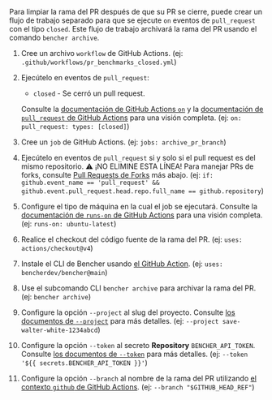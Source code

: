 
Para limpiar la rama del PR después de que su PR se cierre,
puede crear un flujo de trabajo separado para que se ejecute `on` eventos de `pull_request` con el tipo `closed`.
Este flujo de trabajo archivará la rama del PR usando el comando `bencher archive`.

<PullRequestsClosedCode />

1. Cree un archivo `workflow` de GitHub Actions.
   (ej: `.github/workflows/pr_benchmarks_closed.yml`)
2. Ejecútelo en eventos de `pull_request`:
   - `closed` - Se cerró un pull request.

   Consulte la [documentación de GitHub Actions `on`][github actions on]
   y la [documentación de `pull_request` de GitHub Actions][github action pull_request] para una visión completa.
   (ej: `on: pull_request: types: [closed]`)
3. Cree un `job` de GitHub Actions.
   (ej: `jobs: archive_pr_branch`)
4. Ejecútelo en eventos de `pull_request` si y solo si el pull request es del mismo repositorio.
   ⚠️ ¡NO ELIMINE ESTA LÍNEA!
   Para manejar PRs de forks, consulte [Pull Requests de Forks][pull requests from forks] más abajo.
   (ej: `if: github.event_name == 'pull_request' && github.event.pull_request.head.repo.full_name == github.repository`)
5. Configure el tipo de máquina en la cual el job se ejecutará.
   Consulte la [documentación de `runs-on` de GitHub Actions][github actions runs-on]
   para una visión completa.
   (ej: `runs-on: ubuntu-latest`)
6. Realice el checkout del código fuente de la rama del PR.
   (ej: `uses: actions/checkout@v4`)
7. Instale el CLI de Bencher usando [el GitHub Action][bencher cli github action].
   (ej: `uses: bencherdev/bencher@main`)
8. Use el subcomando CLI `bencher archive` para archivar la rama del PR.
   (ej: `bencher archive`)
9.  Configure la opción `--project` al slug del proyecto.
    Consulte [los documentos de `--project`][project option] para más detalles.
    (ej: `--project save-walter-white-1234abcd`)
10. Configure la opción `--token` al secreto **Repository** `BENCHER_API_TOKEN`.
    Consulte [los documentos de `--token`][token option] para más detalles.
    (ej: `--token '${{ secrets.BENCHER_API_TOKEN }}'`)
11. Configure la opción `--branch` al nombre de la rama del PR
    utilizando [el contexto `github` de GitHub Actions][github actions context].
    (ej: `--branch "$GITHUB_HEAD_REF"`)


[github actions on]: https://docs.github.com/en/actions/using-workflows/workflow-syntax-for-github-actions#on
[github action pull_request]: https://docs.github.com/en/webhooks/webhook-events-and-payloads#pull_request
[github actions runs-on]: https://docs.github.com/en/actions/using-workflows/workflow-syntax-for-github-actions#jobsjob_idruns-on
[bencher cli github action]: https://github.com/marketplace/actions/bencher-cli
[github actions context]: https://docs.github.com/en/actions/learn-github-actions/contexts#github-context

[project option]: /es/docs/explanation/bencher-run/#--project-project
[token option]: /es/docs/explanation/bencher-run/#--token-token

[pull requests from forks]: #pull-requests-from-forks
